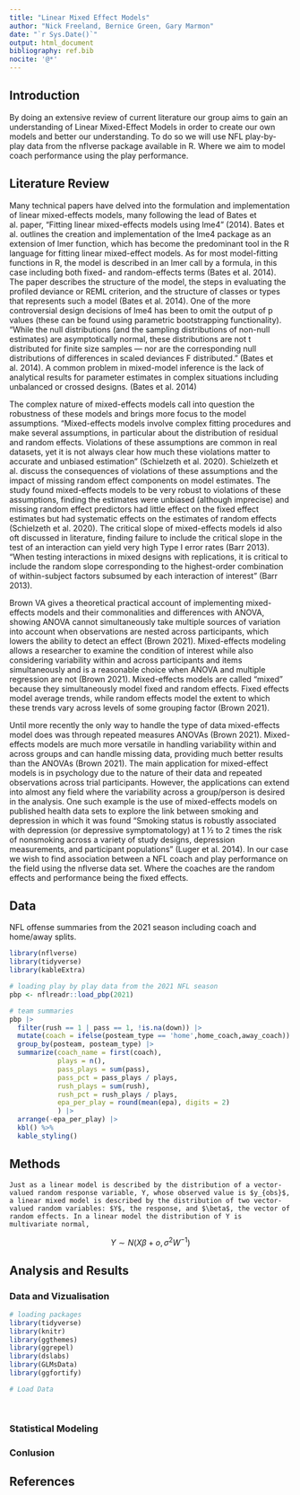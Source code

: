 ```yaml
---
title: "Linear Mixed Effect Models"
author: "Nick Freeland, Bernice Green, Gary Marmon"
date: "`r Sys.Date()`"
output: html_document
bibliography: ref.bib
nocite: '@*'
---
```


## Introduction
By doing an extensive review of current literature our group aims to gain an understanding of Linear Mixed-Effect Models in order to create our own models and better our understanding. To do so we will use NFL play-by-play data from the nflverse package available in R. Where we aim to model coach performance using the play performance. 

## Literature Review

  Many technical papers have delved into the formulation and implementation of linear mixed-effects models, many following the lead of Bates et al. paper, "Fitting linear mixed-effects models using lme4" (2014). Bates et al. outlines the creation and implementation of the lme4 package as an extension of lmer function, which has become the predominant tool in the R language for fitting linear mixed-effect models. As for most model-fitting functions in R, the model is described in an lmer call by a formula, in this case including both fixed- and random-effects terms (Bates et al. 2014). The paper describes the structure of the model, the steps in evaluating the profiled deviance or REML criterion, and the structure of classes or types that represents such a model (Bates et al. 2014). One of the more controversial design decisions of lme4 has been to omit the output of p values (these can be found using parametric bootstrapping functionality). "While the null distributions (and the sampling distributions of non-null estimates) are asymptotically normal, these distributions are not t distributed for finite size samples — nor are the corresponding null distributions of differences in scaled deviances F distributed." (Bates et al. 2014). A common problem in mixed-model inference is the lack of analytical results for parameter estimates in complex situations including unbalanced or crossed designs. (Bates et al. 2014)
  
  The complex nature of mixed-effects models call into question the robustness of these models and brings more focus to the model assumptions. "Mixed-effects models involve complex fitting procedures and make several assumptions, in particular about the distribution of residual and random effects. Violations of these assumptions are common in real datasets, yet it is not always clear how much these violations matter to accurate and unbiased estimation" (Schielzeth et al. 2020).  Schielzeth et al. discuss the consequences of violations of these assumptions and the impact of missing random effect components on model estimates. The study found mixed-effects models to be very robust to violations of these assumptions, finding the estimates were unbiased (although imprecise) and missing random effect predictors had little effect on the fixed effect estimates but had systematic effects on the estimates of random effects (Schielzeth et al. 2020). The critical slope of mixed-effects models id also oft discussed in literature, finding failure to include the critical slope in the test of an interaction can yield very high Type I error rates (Barr 2013). "When testing interactions in mixed designs with replications, it is critical to include the random slope corresponding to the highest-order combination of within-subject factors subsumed by each interaction of interest" (Barr 2013).
    
  Brown VA gives a theoretical practical account of implementing mixed-effects models and their commonalities and differences with ANOVA, showing ANOVA cannot simultaneously take multiple sources of variation into account when observations are nested across participants, which lowers the ability to detect an effect (Brown 2021). Mixed-effects modeling allows a researcher to examine the condition of interest while also considering variability within and across participants and items simultaneously and is a reasonable choice when ANOVA and multiple regression are not (Brown 2021). Mixed-effects models are called “mixed” because they simultaneously model fixed and random effects. Fixed effects model average trends, while random effects model the extent to which these trends vary across levels of some grouping factor (Brown 2021).

  Until more recently the only way to handle the type of data mixed-effects model does was through repeated measures ANOVAs (Brown 2021). Mixed-effects models are much more versatile in handling variability within and across groups and can handle missing data, providing much better results than the ANOVAs (Brown 2021). The main application for mixed-effect models is in psychology due to the nature of their data and repeated observations across trial participants. However, the applications can extend into almost any field where the variability across a group/person is desired in the analysis. One such example is the use of mixed-effects models on published health data sets to explore the link between smoking and depression in which it was found “Smoking status is robustly associated with depression (or depressive symptomatology) at 1 ½ to 2 times the risk of nonsmoking across a variety of study designs, depression measurements, and participant populations” (Luger et al. 2014). In our case we wish to find association between a NFL coach and play performance on the field using the nflverse data set. Where the coaches are the random effects and performance being the fixed effects.  

## Data

NFL offense summaries from the 2021 season including coach and home/away splits.

```r
library(nflverse)
library(tidyverse)
library(kableExtra)
```


```r
# loading play by play data from the 2021 NFL season
pbp <- nflreadr::load_pbp(2021)

# team summaries 
pbp |>
  filter(rush == 1 | pass == 1, !is.na(down)) |>
  mutate(coach = ifelse(posteam_type == 'home',home_coach,away_coach)) |>
  group_by(posteam, posteam_type) |>
  summarize(coach_name = first(coach),
            plays = n(),
            pass_plays = sum(pass),
            pass_pct = pass_plays / plays,
            rush_plays = sum(rush),
            rush_pct = rush_plays / plays,
            epa_per_play = round(mean(epa), digits = 2)
            ) |>
  arrange(-epa_per_play) |>
  kbl() %>%
  kable_styling()
```

## Methods

    Just as a linear model is described by the distribution of a vector-valued random response variable, Y, whose observed value is $y_{obs}$, a linear mixed model is described by the distribution of two vector-valued random variables: $Y$, the response, and $\beta$, the vector of random effects. In a linear model the distribution of Y is multivariate normal,

$$
Y ∼ N(Xβ + o, σ^2 W^{-1})
$$


## Analysis and Results
### Data and Vizualisation

```r
# loading packages 
library(tidyverse)
library(knitr)
library(ggthemes)
library(ggrepel)
library(dslabs)
library(GLMsData)
library(ggfortify)
```


```r
# Load Data

  

```

### Statistical Modeling

### Conlusion

## References
